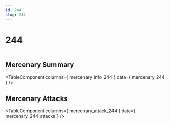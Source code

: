 ```yaml
---
id: 244
slug: 244
---
```



# 244

<div style = {{ display: "flex" }}>
    <Image img={require('@site/static/img/mercenaries/illust/thum_char_view_n_244.jpg')}/>
    
</div>

## Mercenary Summary

<TableComponent
  columns={ mercenary_info_244 }
  data={ mercenary_244 }
/>

## Mercenary Attacks

<TableComponent
  columns={ mercenary_attack_244 }
  data={ mercenary_244_attacks }
/>